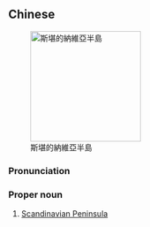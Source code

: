 {{also|斯堪的纳维亚半岛}}
==Chinese==
{{zh-forms|s=斯堪的纳维亚半岛|type=62}}
[[Image:Scandinavia.TMO2003050.jpg|200px|right|thumb|斯堪的納維亞半島]]

===Pronunciation===
{{zh-pron
|m=Sīkāndínàwéiyà bàndǎo
|cat=pn
}}

===Proper noun===
{{zh-proper noun}}

# [[w:Scandinavian Peninsula|Scandinavian Peninsula]]